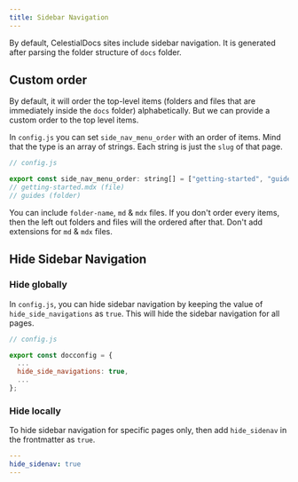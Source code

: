 ```yaml
---
title: Sidebar Navigation
---
```

By default, CelestialDocs sites include sidebar navigation. It is generated after parsing the folder structure of `docs` folder.

## Custom order

By default, it will order the top-level items (folders and files that are immediately inside the `docs` folder) alphabetically. But we can provide a custom order to the top level items. 

In `config.js` you can set `side_nav_menu_order` with an order of items. Mind that the type is an array of strings. Each string is just the `slug` of that page.

```js
// config.js

export const side_nav_menu_order: string[] = ["getting-started", "guides"];
// getting-started.mdx (file)
// guides (folder)
```

You can include `folder-name`, `md` & `mdx` files. If you don't order every items, then the left out folders and files will the ordered after that. Don't add extensions for `md` & `mdx` files.

## Hide Sidebar Navigation

### Hide globally

In `config.js`, you can hide sidebar navigation by keeping the value of `hide_side_navigations` as `true`. This will hide the sidebar navigation for all pages. 

```js
// config.js

export const docconfig = {
  ...
  hide_side_navigations: true,
  ...
};
```

### Hide locally

To hide sidebar navigation for specific pages only, then add `hide_sidenav` in the frontmatter as `true`.

```yaml
---
hide_sidenav: true
---
```